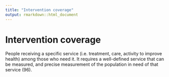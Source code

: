 ```yaml
---
title: "Intervention coverage"
output: rmarkdown::html_document
---
```


# Intervention coverage

People receiving a specific service  (i.e. treatment, care, activity to  improve  health) among those who need  it.  It requires a  well-defined service that can  be measured, and precise measurement of  the population in need of that service (96).
